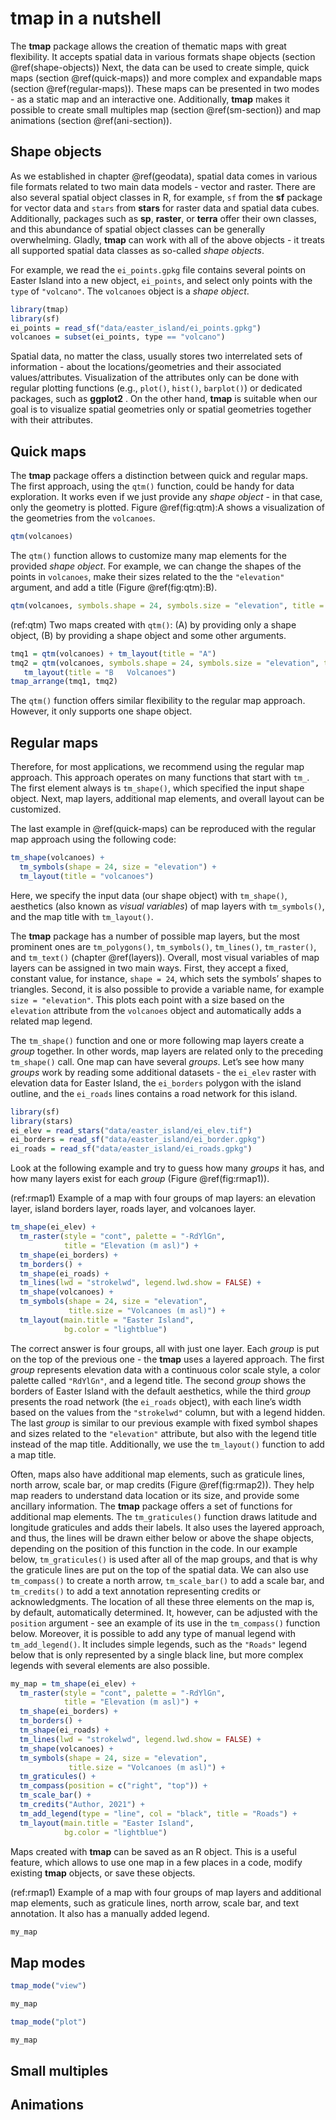 # **tmap** in a nutshell {#nutshell}

The **tmap** package allows the creation of thematic maps with great flexibility.
It accepts spatial data in various formats shape objects (section \@ref(shape-objects))
Next, the data can be used to create simple, quick maps (section \@ref(quick-maps)) and more complex and expandable maps (section \@ref(regular-maps)).
These maps can be presented in two modes - as a static map and an interactive one.
Additionally, **tmap** makes it possible to create small multiples map (section \@ref(sm-section)) and map animations (section \@ref(ani-section)).

## Shape objects

As we established in chapter \@ref(geodata), spatial data comes in various file formats related to two main data models - vector and raster.
There are also several spatial object classes in R, for example, `sf` from the **sf** package for vector data and `stars` from **stars** for raster data and spatial data cubes.
Additionally, packages such as **sp**, **raster**, or **terra** offer their own classes, and this abundance of spatial object classes can be generally overwhelming.
Gladly, **tmap** can work with all of the above objects - it treats all supported spatial data classes as so-called *shape objects*.

For example, we read the `ei_points.gpkg` file contains several points on Easter Island into a new object, `ei_points`, and select only points with the `type` of `"volcano"`.
The `volcanoes` object is a *shape object*.

```r
library(tmap)
library(sf)
ei_points = read_sf("data/easter_island/ei_points.gpkg")
volcanoes = subset(ei_points, type == "volcano")
```

<!-- ref also to data appendix -->

Spatial data, no matter the class, usually stores two interrelated sets of information - about the locations/geometries and their associated values/attributes.
Visualization of the attributes only can be done with regular plotting functions (e.g., `plot()`, `hist()`, `barplot()`) or dedicated packages, such as **ggplot2** <!--cite-->.
On the other hand, **tmap** is suitable when our goal is to visualize spatial geometries only or spatial geometries together with their attributes.

## Quick maps

The **tmap** package offers a distinction between quick and regular maps.
The first approach, using the `qtm()` function, could be handy for data exploration.
It works even if we just provide any *shape object* - in that case, only the geometry is plotted.
Figure \@ref(fig:qtm):A shows a visualization of the geometries from the `volcanoes`.

```r
qtm(volcanoes)
```

The `qtm()` function allows to customize many map elements for the provided *shape object*.
For example, we can change the shapes of the points in `volcanoes`, make their sizes related to the the `"elevation"` argument, and add a title (Figure \@ref(fig:qtm):B).

```r
qtm(volcanoes, symbols.shape = 24, symbols.size = "elevation", title = "Volcanoes")
```

(ref:qtm) Two maps created with `qtm()`: (A) by providing only a shape object, (B) by providing a shape object and some other arguments.

```r
tmq1 = qtm(volcanoes) + tm_layout(title = "A")
tmq2 = qtm(volcanoes, symbols.shape = 24, symbols.size = "elevation", title = "Volcanoes") +
   tm_layout(title = "B   Volcanoes")
tmap_arrange(tmq1, tmq2)
```

The `qtm()` function offers similar flexibility to the regular map approach. 
However, it only supports one shape object.

## Regular maps

Therefore, for most applications, we recommend using the regular map approach.
This approach operates on many functions that start with `tm_`. 
The first element always is `tm_shape()`, which specified the input shape object.
Next, map layers, additional map elements, and overall layout can be customized.
<!-- update terminology later -->
<!-- references -->

The last example in \@ref(quick-maps) can be reproduced with the regular map approach using the following code:

```r
tm_shape(volcanoes) +
  tm_symbols(shape = 24, size = "elevation") +
  tm_layout(title = "volcanoes")
```

Here, we specify the input data (our shape object) with `tm_shape()`, aesthetics (also known as *visual variables*) of map layers with `tm_symbols()`, and the map title with `tm_layout()`.

The **tmap** package has a number of possible map layers, but the most prominent ones are `tm_polygons()`, `tm_symbols()`, `tm_lines()`, `tm_raster()`, and `tm_text()` (chapter \@ref(layers)).
Overall, most visual variables of map layers can be assigned in two main ways.
First, they accept a fixed, constant value, for instance, `shape = 24`, which sets the symbols' shapes to triangles.
Second, it is also possible to provide a variable name, for example `size = "elevation"`.
This plots each point with a size based on the `elevation` attribute from the `volcanoes` object and automatically adds a related map legend.

The `tm_shape()` function and one or more following map layers create a *group* together.
In other words, map layers are related only to the preceding `tm_shape()` call.
One map can have several *groups*.
Let's see how many *groups* work by reading some additional datasets - the `ei_elev` raster with elevation data for Easter Island, the `ei_borders` polygon with the island outline, and the `ei_roads` lines contains a road network for this island.
<!-- ref data appendix -->

```r
library(sf)
library(stars)
ei_elev = read_stars("data/easter_island/ei_elev.tif")
ei_borders = read_sf("data/easter_island/ei_border.gpkg")
ei_roads = read_sf("data/easter_island/ei_roads.gpkg")
```

Look at the following example and try to guess how many *groups* it has, and how many layers exist for each *group* (Figure \@ref(fig:rmap1)).

(ref:rmap1) Example of a map with four groups of map layers: an elevation layer, island borders layer, roads layer, and volcanoes layer.

```r
tm_shape(ei_elev) +
  tm_raster(style = "cont", palette = "-RdYlGn",
            title = "Elevation (m asl)") +
  tm_shape(ei_borders) + 
  tm_borders() +
  tm_shape(ei_roads) + 
  tm_lines(lwd = "strokelwd", legend.lwd.show = FALSE) +
  tm_shape(volcanoes) +
  tm_symbols(shape = 24, size = "elevation",
             title.size = "Volcanoes (m asl)") +
  tm_layout(main.title = "Easter Island",
            bg.color = "lightblue")
```

The correct answer is four groups, all with just one layer.
Each *group* is put on the top of the previous one - the **tmap** uses a layered approach.
The first *group* represents elevation data with a continuous color scale style, a color palette called `"RdYlGn"`, and a legend title.
The second *group* shows the borders of Easter Island with the default aesthetics, while the third *group* presents the road network (the `ei_roads` object), with each line's width based on the values from the `"strokelwd"` column, but with a legend hidden.
The last *group* is similar to our previous example with fixed symbol shapes and sizes related to the `"elevation"` attribute, but also with the legend title instead of the map title.
Additionally, we use the `tm_layout()` function to add a map title.
<!-- ref to other parts of the book -->

Often, maps also have additional map elements, such as graticule lines, north arrow, scale bar, or map credits (Figure \@ref(fig:rmap2)). 
They help map readers to understand data location or its size, and provide some ancillary information.
The **tmap** package offers a set of functions for additional map elements.
The `tm_graticules()` function draws latitude and longitude graticules and adds their labels.
It also uses the layered approach, and thus, the lines will be drawn either below or above the shape objects, depending on the position of this function in the code.
In our example below, `tm_graticules()` is used after all of the map groups, and that is why the graticule lines are put on the top of the spatial data.
We can also use `tm_compass()` to create a north arrow, `tm_scale_bar()` to add a scale bar, and `tm_credits()` to add a text annotation representing credits or acknowledgments.
The location of all these three elements on the map is, by default, automatically determined.
It, however, can be adjusted with the `position` argument - see an example of its use in the `tm_compass()` function below.
Moreover, it is possible to add any type of manual legend with `tm_add_legend()`.
It includes simple legends, such as the `"Roads"` legend below that is only represented by a single black line, but more complex legends with several elements are also possible. 
<!-- ref to other parts of the book -->

```r
my_map = tm_shape(ei_elev) +
  tm_raster(style = "cont", palette = "-RdYlGn",
            title = "Elevation (m asl)") +
  tm_shape(ei_borders) + 
  tm_borders() +
  tm_shape(ei_roads) + 
  tm_lines(lwd = "strokelwd", legend.lwd.show = FALSE) +
  tm_shape(volcanoes) +
  tm_symbols(shape = 24, size = "elevation",
             title.size = "Volcanoes (m asl)") +
  tm_graticules() +
  tm_compass(position = c("right", "top")) +
  tm_scale_bar() +
  tm_credits("Author, 2021") +
  tm_add_legend(type = "line", col = "black", title = "Roads") +
  tm_layout(main.title = "Easter Island",
            bg.color = "lightblue")
```

Maps created with **tmap** can be saved as an R object.
This is a useful feature, which allows to use one map in a few places in a code, modify existing **tmap** objects, or save these objects.

(ref:rmap1) Example of a map with four groups of map layers and additional map elements, such as graticule lines, north arrow, scale bar, and text annotation. It also has a manually added legend.

```r
my_map
```

<!-- refs  -->

## Map modes

<!-- static maps, default -->
<!-- interactive maps -->
```r
tmap_mode("view")
```

```r
my_map
```

```r
tmap_mode("plot")
```

```r
my_map
```

## Small multiples {#sm-section}

## Animations {#ani-section}
